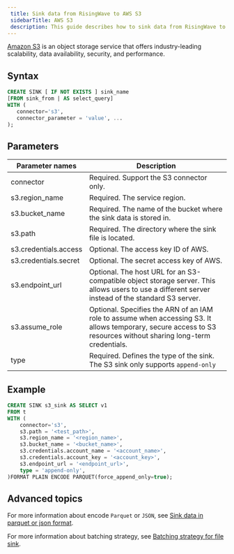 ```yaml
---
 title: Sink data from RisingWave to AWS S3
 sidebarTitle: AWS S3
 description: This guide describes how to sink data from RisingWave to Amazon S3 sink using S3 connector in RisingWave.
---
```


[Amazon S3](https://docs.aws.amazon.com/AmazonS3/latest/userguide/Welcome.html) is an object storage service that offers industry-leading scalability, data availability, security, and performance.

## Syntax

```sql
CREATE SINK [ IF NOT EXISTS ] sink_name
[FROM sink_from | AS select_query]
WITH (
   connector='s3',
   connector_parameter = 'value', ...
);
```

## Parameters

| Parameter names | Description |
|-|-|
| connector             | Required. Support the S3 connector only.|
| s3.region_name        | Required. The service region. |
| s3.bucket_name        | Required. The name of the bucket where the sink data is stored in. |
| s3.path               | Required. The directory where the sink file is located.|
| s3.credentials.access | Optional. The access key ID of AWS. |
| s3.credentials.secret | Optional. The secret access key of AWS. |
| s3.endpoint_url       | Optional. The host URL for an S3-compatible object storage server. This allows users to use a different server instead of the standard S3 server.|
| s3.assume_role        | Optional. Specifies the ARN of an IAM role to assume when accessing S3. It allows temporary, secure access to S3 resources without sharing long-term credentials. |
| type                  | Required. Defines the type of the sink. The S3 sink only supports `append-only`|

## Example

```sql
CREATE SINK s3_sink AS SELECT v1
FROM t 
WITH (
    connector='s3',
    s3.path = '<test_path>',
    s3.region_name = '<region_name>',
    s3.bucket_name = '<bucket_name>',
    s3.credentials.account_name = '<account_name>',
    s3.credentials.account_key = '<account_key>',
    s3.endpoint_url = '<endpoint_url>',
    type = 'append-only',
)FORMAT PLAIN ENCODE PARQUET(force_append_only=true);
```

## Advanced topics

For more information about encode `Parquet` or `JSON`, see [Sink data in parquet or json format](/delivery/overview#sink-data-in-parquet-or-json-format).

For more information about batching strategy, see [Batching strategy for file sink](/delivery/overview#batching-strategy-for-file-sink).
